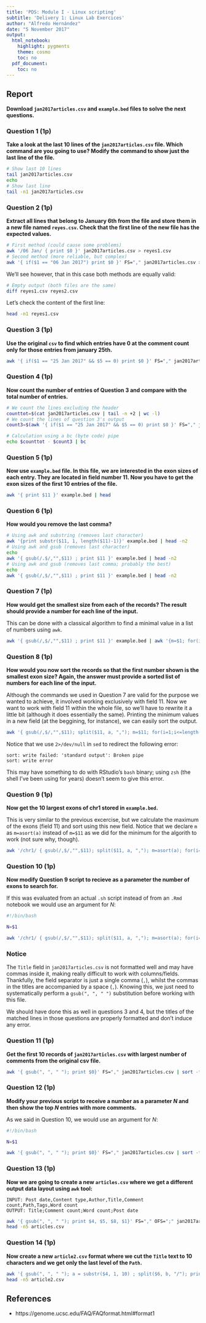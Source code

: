 ```yaml
---
title: 'PDS: Module I - Linux scripting'
subtitle: 'Delivery 1: Linux Lab Exercices'
author: "Alfredo Hernández"
date: "5 November 2017"
output:
  html_notebook:
    highlight: pygments
    theme: cosmo
    toc: no
  pdf_document:
    toc: no
---
```


## Report

**Download `jan2017articles.csv` and `example.bed` files to solve the next questions.**

### Question 1 (1p)
**Take a look at the last 10 lines of the `jan2017articles.csv` file. Which command are you going to use? Modify the command to show just the last line of the file.**

```bash
# Show last 10 lines
tail jan2017articles.csv
echo
# Show last line
tail -n1 jan2017articles.csv
```


### Question 2 (1p)
**Extract all lines that belong to January 6th from the file and store them in a new file named `reyes.csv`. Check that the first line of the new file has the expected values.**

```bash
# First method (could cause some problems)
awk '/06 Jan/ { print $0 }' jan2017articles.csv > reyes1.csv
# Second method (more reliable, but complex)
awk '{ if($1 == "06 Jan 2017") print $0 }' FS="," jan2017articles.csv > reyes2.csv
```

We'll see however, that in this case both methods are equally valid:

```bash
# Empty output (both files are the same)
diff reyes1.csv reyes2.csv
```

Let's check the content of the first line:
```bash
head -n1 reyes1.csv
```

### Question 3 (1p)
**Use the original `csv` to find which entries have 0 at the comment count only for those entries from january 25th.**

```bash
awk '{ if($1 == "25 Jan 2017" && $5 == 0) print $0 }' FS="," jan2017articles.csv
```


### Question 4 (1p)
**Now count the number of entries of Question 3 and compare with the total number of entries.**

```bash
# We count the lines excluding the header
counttot=$(cat jan2017articles.csv | tail -n +2 | wc -l)
# We count the lines of question 3's output
count3=$(awk '{ if($1 == "25 Jan 2017" && $5 == 0) print $0 }' FS="," jan2017articles.csv | wc -l)

# Calculation using a bc (byte code) pipe
echo $counttot - $count3 | bc
```

### Question 5 (1p)
**Now use `example.bed` file. In this file, we are interested in the exon sizes of each entry. They are located in field number 11. Now you have to get the exon sizes of the first 10 entries of the file.**

```bash
awk '{ print $11 }' example.bed | head
```


### Question 6 (1p)
**How would you remove the last comma?**

```bash
# Using awk and substring (removes last character)
awk '{print substr($11, 1, length($11)-1)}' example.bed | head -n2
# Using awk and gsub (removes last character)
echo
awk '{ gsub(/.$/,"",$11) ; print $11 }' example.bed | head -n2
# Using awk and gsub (removes last comma; probably the best)
echo
awk '{ gsub(/,$/,"",$11) ; print $11 }' example.bed | head -n2
```

### Question 7 (1p)
**How would get the smallest size from each of the records? The result should provide a number for each line of the input.**

This can be done with a classical algorithm to find a minimal value in a list of numbers using `awk`. 
```bash
awk '{ gsub(/,$/,"",$11) ; print $11 }' example.bed | awk '{m=$1; for(i=1;i<=NF;i++) if($i<m) m=$i; print "min of line", NR": ", m}' FS="," | head -n5
```

### Question 8 (1p)
**How would you now sort the records so that the first number shown is the smallest exon size? Again, the answer must provide a sorted list of numbers for each line of the input.**

Although the commands we used in Question 7 are valid for the purpose we wanted to achieve, it involved working exclusively with field 11. Now we want to work with field 11 within the whole file, so we'll have to rewrite it a little bit (although it does essentially the same). Printing the minimum values in a new field (at the beggining, for instance), we can easily sort the output.

```bash
awk '{ gsub(/,$/,"",$11); split($11, a, ","); m=$11; for(i=1;i<=length(a);i++) if(a[i]<m) m=a[i]; print m, $0}' OFS="\t" example.bed | sort -n 2>/dev/null | head -n5
```

Notice that we use `2>/dev/null` in `sed` to redirect the following error:
```
sort: write failed: 'standard output': Broken pipe
sort: write error
```
This may have something to do with RStudio's `bash` binary; using `zsh` (the shell I've been using for years) doesn't seem to give this error.

### Question 9 (1p)
**Now get the 10 largest exons of chr1 stored in `example.bed`.**

This is very similar to the previous excercise, but we calculate the maximum of the exons (field 11) and sort using this new field. Notice that we declare `m` as `m=asort(a)` instead of `m=$11` as we did for the minimum for the algorith to work (not sure why, though).

```bash
awk '/chr1/ { gsub(/,$/,"",$11); split($11, a, ","); m=asort(a); for(i=1;i<=length(a);i++) if(a[i]>m) m=a[i];  print m, $0}' OFS="\t" example.bed | sort -r -n 2>/dev/null | head
```


### Question 10 (1p)
**Now modify Question 9 script to recieve as a parameter the number of exons to search for.**

If this was evaluated from an actual `.sh` script instead of from an `.Rmd` notebook we would use an argument for $N$:
```bash
#!/bin/bash

N=$1

awk '/chr1/ { gsub(/,$/,"",$11); split($11, a, ","); m=asort(a); for(i=1;i<=length(a);i++) if(a[i]>m) m=a[i];  print m, $0}' OFS="\t" example.bed | sort -r -n 2>/dev/null | head -n$N
```

### Notice
The `Title` field in `jan2017articles.csv` is not formatted well and may have commas inside it, making really difficult to work with columns/fields. Thankfully, the field separator is just a single comma (`,`), whilst the commas in the titles are accompanied by a space (`, `). Knowing this, we just need to systematically perform a `gsub(", ", " ")` substitution before working with this file.

We should have done this as well in questions 3 and 4, but the titles of the matched lines in those questions are properly formatted and don't induce any error.

### Question 11 (1p)
**Get the first 10 records of `jan2017articles.csv` with largest number of comments from the original csv file.**
```bash
awk '{ gsub(", ", " "); print $0}' FS="," jan2017articles.csv | sort -t',' -k5 -n -r 2>/dev/null | head
```

### Question 12 (1p)
**Modify your previous script to receive a number as a parameter $N$ and then show the top $N$ entries with more comments.**

As we said in Question 10, we would use an argument for $N$:
```bash
#!/bin/bash

N=$1

awk '{ gsub(", ", " "); print $0}' FS="," jan2017articles.csv | sort -t',' -k5 -n -r 2>/dev/null | head -n$N
```

### Question 13 (1p)
**Now we are going to create a new `articles.csv` where we get a different output data layout using `awk` tool:**
```
INPUT: Post date,Content type,Author,Title,Comment count,Path,Tags,Word count
OUTPUT: Title;Comment count;Word count;Post date
```
```bash
awk '{ gsub(", ", " "); print $4, $5, $8, $1}' FS="," OFS=";" jan2017articles.csv > articles.csv
head -n5 articles.csv
```

### Question 14 (1p)
**Now create a new `article2.csv` format where we cut the `Title` text to 10 characters and we get only the last level of the `Path`.**
```bash
awk '{ gsub(", ", " "); a = substr($4, 1, 10) ; split($6, b, "/"); print $1, $2, $3, a, $5, b[length(b)], $7, $8 }' FS="," OFS=";" jan2017articles.csv > article2.csv
head -n5 article2.csv
```

## References

- https://genome.ucsc.edu/FAQ/FAQformat.html#format1
